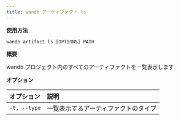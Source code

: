 ```yaml
---
title: wandb アーティファクト ls
---
```


**使用方法**

`wandb artifact ls [OPTIONS] PATH`

**概要**

wandb プロジェクト内のすべてのアーティファクトを一覧表示します

**オプション**

| **オプション** | **説明** |
| :--- | :--- |
| `-t, --type` | 一覧表示するアーティファクトのタイプ |